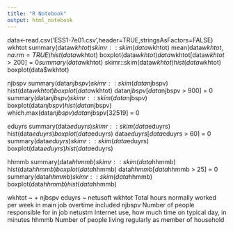 ```yaml
---
title: "R Notebook"
output: html_notebook
---
```



data<-read.csv('ESS1-7e01.csv',header=TRUE,stringsAsFactors=FALSE)
wkhtot
summary(data$wkhtot) 
skimr::skim(data$wkhtot)
mean(data$wkhtot, na.rm = TRUE)
hist(data$wkhtot)
boxplot(data$wkhtot)
data$wkhtot[data$wkhtot > 200] = 0
summary(data$wkhtot) 
skimr::skim(data$wkhtot)
hist(data$wkhtot)
boxplot(data$wkhtot)

njbspv
summary(data$njbspv) 
skimr::skim(data$njbspv)
hist(data$wkhtot)
boxplot(data$wkhtot)
data$njbspv[data$njbspv > 900] = 0
summary(data$njbspv) 
skimr::skim(data$njbspv)
boxplot(data$njbspv)
hist(data$njbspv)
which.max(data$njbspv)
data$njbspv[32519] = 0


eduyrs
summary(data$eduyrs) 
skimr::skim(data$eduyrs)
hist(data$eduyrs)
boxplot(data$eduyrs)
data$eduyrs[data$eduyrs > 60] = 0
summary(data$eduyrs) 
skimr::skim(data$eduyrs)
boxplot(data$eduyrs)
hist(data$eduyrs)

hhmmb
summary(data$hhmmb) 
skimr::skim(data$hhmmb)
hist(data$hhmmb)
boxplot(data$hhmmb)
data$hhmmb[data$hhmmb > 25] = 0
summary(data$hhmmb) 
skimr::skim(data$hhmmb)
boxplot(data$hhmmb)
hist(data$hhmmb)










wkhtot ~ + njbspv eduyrs ~ netusoft
wkhtot Total hours normally worked per week in main job overtime included
njbspv   Number of people responsible for in job
netustm   Internet use, how much time on typical day, in minutes
hhmmb  Number of people living regularly as member of household